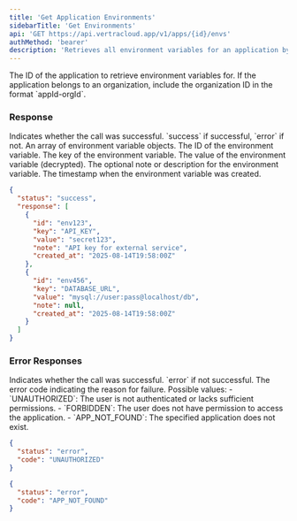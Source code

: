 ```yaml
---
title: 'Get Application Environments'
sidebarTitle: 'Get Environments'
api: 'GET https://api.vertracloud.app/v1/apps/{id}/envs'
authMethod: 'bearer'
description: 'Retrieves all environment variables for an application by its ID.'
---
```


<ParamField path="id" type="string" required>
  The ID of the application to retrieve environment variables for. If the application belongs to an organization, include the organization ID in the format `appId-orgId`.
</ParamField>

### Response

<ResponseField name="status" type="string">
  Indicates whether the call was successful. `success` if successful, `error` if not.
</ResponseField>

<ResponseField name="response" type="array">
  An array of environment variable objects.

  <Expandable title="Toggle object">

  <ResponseField name="id" type="string">
    The ID of the environment variable.
  </ResponseField>

  <ResponseField name="key" type="string">
    The key of the environment variable.
  </ResponseField>

  <ResponseField name="value" type="string">
    The value of the environment variable (decrypted).
  </ResponseField>

  <ResponseField name="note" type="string | null">
    The optional note or description for the environment variable.
  </ResponseField>

  <ResponseField name="created_at" type="string" format="date-time">
    The timestamp when the environment variable was created.
  </ResponseField>

  </Expandable>
</ResponseField>

<ResponseExample>

```json Response
{
  "status": "success",
  "response": [
    {
      "id": "env123",
      "key": "API_KEY",
      "value": "secret123",
      "note": "API key for external service",
      "created_at": "2025-08-14T19:58:00Z"
    },
    {
      "id": "env456",
      "key": "DATABASE_URL",
      "value": "mysql://user:pass@localhost/db",
      "note": null,
      "created_at": "2025-08-14T19:58:00Z"
    }
  ]
}
```

</ResponseExample>

### Error Responses

<ResponseField name="status" type="string">
  Indicates whether the call was successful. `error` if not successful.
</ResponseField>

<ResponseField name="code" type="string">
  The error code indicating the reason for failure. Possible values:
  - `UNAUTHORIZED`: The user is not authenticated or lacks sufficient permissions.
  - `FORBIDDEN`: The user does not have permission to access the application.
  - `APP_NOT_FOUND`: The specified application does not exist.
</ResponseField>

<ResponseExample>

```json Error Response (403)
{
  "status": "error",
  "code": "UNAUTHORIZED"
}
```

```json Error Response (404)
{
  "status": "error",
  "code": "APP_NOT_FOUND"
}
```

</ResponseExample>